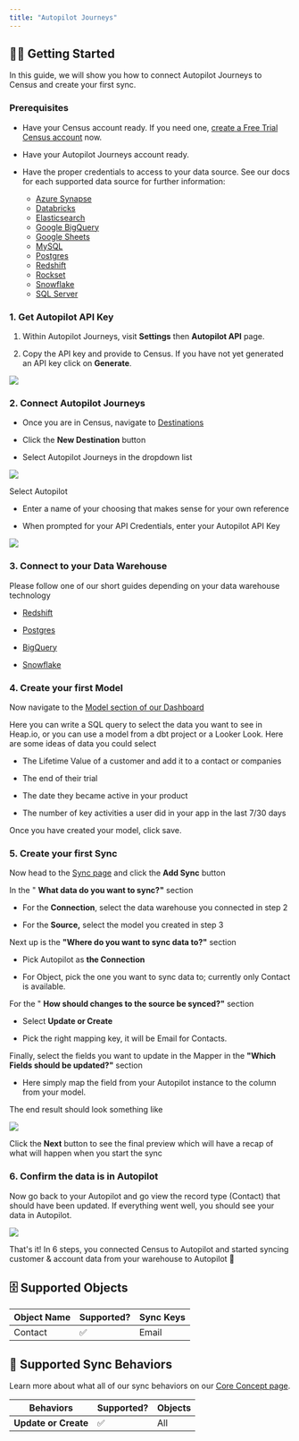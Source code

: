 ```yaml
---
title: "Autopilot Journeys"
---
```


## 🏃‍♀️ Getting Started

‌In this guide, we will show you how to connect Autopilot Journeys to Census and create your first sync.

### Prerequisites

* Have your Census account ready. If you need one, [create a Free Trial Census account](https://app.getcensus.com/) now.

* Have your Autopilot Journeys account ready.

* Have the proper credentials to access to your data source. See our docs for each supported data source for further information:  
   * [Azure Synapse](/sources/azure-synapse)  
   * [Databricks](https://docs.getcensus.com/sources/databricks)  
   * [Elasticsearch](https://docs.getcensus.com/sources/elasticsearch)  
   * [Google BigQuery](https://docs.getcensus.com/sources/google-bigquery)  
   * [Google Sheets](https://docs.getcensus.com/sources/google-sheets)  
   * [MySQL](https://docs.getcensus.com/sources/mysql)  
   * [Postgres](https://docs.getcensus.com/sources/postgres)  
   * [Redshift](https://docs.getcensus.com/sources/redshift)  
   * [Rockset](https://docs.getcensus.com/sources/rockset)  
   * [Snowflake](https://docs.getcensus.com/sources/snowflake)  
   * [SQL Server](https://docs.getcensus.com/sources/sql-server)

### 1\. Get Autopilot API Key

1. Within Autopilot Journeys, visit **Settings** then **Autopilot API** page.

2. Copy the API key and provide to Census. If you have not yet generated an API key click on **Generate**.

![](/images/destinations/Screen%20Shot%202022-01-14%20at%203.16.10%20PM.png)

### 2\. Connect Autopilot Journeys

* Once you are in Census, navigate to [Destinations](https://app.getcensus.com/destinations)

* Click the **New Destination** button

* Select Autopilot Journeys in the dropdown list

![](/images/destinations/Screen%20Shot%202022-02-10%20at%202.19.13%20PM.png)

Select Autopilot

* Enter a name of your choosing that makes sense for your own reference

* When prompted for your API Credentials, enter your Autopilot API Key

![](/images/destinations/Screen%20Shot%202022-02-10%20at%202.22.04%20PM.png)

### 3\. Connect to your Data Warehouse

Please follow one of our short guides depending on your data warehouse technology

* [Redshift](https://help.getcensus.com/article/10-configuring-redshift-postgresql-access)

* [Postgres](https://help.getcensus.com/article/10-configuring-redshift-postgresql-access)

* [BigQuery](https://help.getcensus.com/article/21-configuring-bigquery-access)

* [Snowflake](https://help.getcensus.com/article/8-configuring-snowflake-access)

### 4\. Create your first Model

Now navigate to the [Model section of our Dashboard](https://app.getcensus.com/models)

Here you can write a SQL query to select the data you want to see in Heap.io, or you can use a model from a dbt project or a Looker Look. Here are some ideas of data you could select

* The Lifetime Value of a customer and add it to a contact or companies

* The end of their trial

* The date they became active in your product

* The number of key activities a user did in your app in the last 7/30 days

Once you have created your model, click save.

### 5\. Create your first Sync

Now head to the [Sync page](https://app.getcensus.com/syncs) and click the **Add Sync** button

In the " **What data do you want to sync?"** section

* For the **Connection**, select the data warehouse you connected in step 2

* For the **Source,** select the model you created in step 3

Next up is the **"Where do you want to sync data to?"** section

* Pick Autopilot as **the Connection**

* For Object, pick the one you want to sync data to; currently only Contact is available.

For the " **How should changes to the source be synced?"** section

* Select **Update or Create**

* Pick the right mapping key, it will be Email for Contacts.

Finally, select the fields you want to update in the Mapper in the **"Which Fields should be updated?"** section

* Here simply map the field from your Autopilot instance to the column from your model.

The end result should look something like

![](/images/destinations/Screen%20Shot%202022-02-10%20at%203.00.06%20PM.png)

Click the **Next** button to see the final preview which will have a recap of what will happen when you start the sync

### 6\. Confirm the data is in Autopilot

Now go back to your Autopilot and go view the record type (Contact) that should have been updated. If everything went well, you should see your data in Autopilot.

![](/images/destinations/Screen%20Shot%202022-02-10%20at%203.05.59%20PM.png)

That's it! In 6 steps, you connected Census to Autopilot and started syncing customer & account data from your warehouse to Autopilot 🎉

## 🗄 Supported Objects

| **Object Name** | **Supported?** | **Sync Keys** |
| --------------- | -------------- | ------------- |
| Contact         | ✅              | Email         |

## 🔄 Supported Sync Behaviors

Learn more about what all of our sync behaviors on our [Core Concept page](/basics/core-concept#the-different-sync-behaviors).

| **Behaviors**        | **Supported?** | **Objects** |
| -------------------- | -------------- | ----------- |
| **Update or Create** | ✅              | All         |
